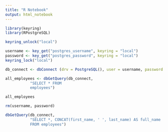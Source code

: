 ```yaml
---
title: "R Notebook"
output: html_notebook
---
```


```r
library(keyring)
library(RPostgreSQL)
```

```r
keyring_unlock("local")
```

```r
username <- key_get("postgres_username", keyring = "local")
password <- key_get("postgres_password", keyring = "local")
keyring_lock("local")

```

```r
db_connect <- dbConnect (drv = PostgreSQL(), user = username, password = password, dbname = "acme_employees", host = "localhost")
```

```r
all_employees <- dbGetQuery(db_connect,
           "SELECT * FROM
           employees")

all_employees
```

```r
rm(username, password)
```


```r

dbGetQuery(db_connect,
           "SELECT *, CONCAT(first_name, ' ', last_name) AS full_name 
           FROM employees")

```








